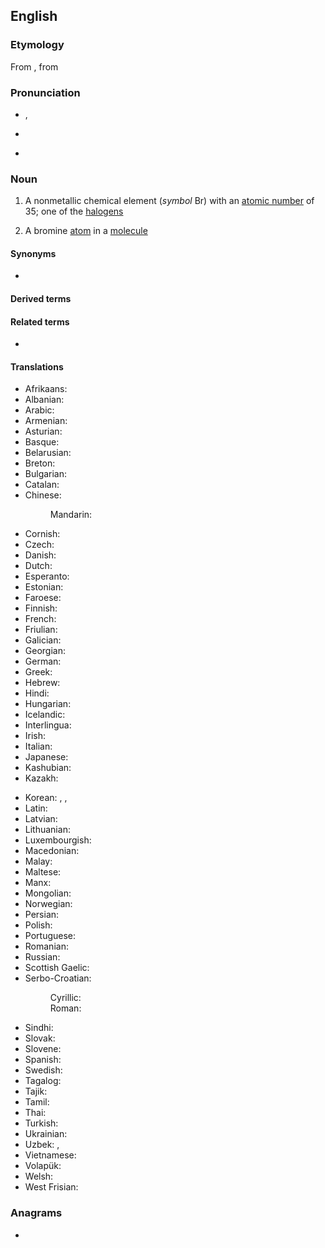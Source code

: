 {{also|brominé}}
==English==
{{elements|Br|selenium|Se|krypton|Kr}}
{{wikipedia}}

===Etymology===
From {{der|en|fr|brome}}, from {{der|en|grc|βρῶμος||stink|sc=polytonic}}

===Pronunciation===
* {{a|UK}} {{IPA|/ˈbɹəʊmɪn/|lang=en}}, {{IPA|/ˈbɹəʊmaɪn/|lang=en}}
* {{a|US}} {{IPA|/ˈbɹoʊmin/|lang=en}}
* {{hyphenation|bro|mine|lang=en}}

===Noun===
{{en-noun|~}}

# {{senseid|en|Q879}}{{lb|en|uncountable}} A nonmetallic chemical element (''symbol'' Br) with an [[atomic number]] of 35; one of the [[halogen]]s
# {{lb|en|countable}} A bromine [[atom]] in a [[molecule]]

====Synonyms====
* {{l|en|muride}}

====Derived terms====
{{der4|[[brom-]], [[bromo-]]|bromal|bromane|bromate|bromic|bromide|brominate|brominated|bromination|bromine chloride|bromine monofluoride|bromine monoxide|bromine pentafluoride|bromine trifluoride|brominism|[[bromise]], [[bromize]]|bromism|bromite|<!--listed as a derivative of "bromo-"-->[[bromoform]]|lang=en}}

====Related terms====
* {{l|en|brome}}

====Translations====
{{trans-top|id=Q879|nonmetallic chemical element}}
* Afrikaans: {{t|af|broom}}
* Albanian: {{t+|sq|brom}}
* Arabic: {{t|ar|بُرُوم|m}}
* Armenian: {{t+|hy|բրոմ}}
* Asturian: {{t|ast|bromu|m}}
* Basque: {{t|eu|bromoa}}
* Belarusian: {{t|be|бром|m}}
* Breton: {{t|br|brom|m}}
* Bulgarian: {{t|bg|бром|m}}
* Catalan: {{t+|ca|brom}}
* Chinese:
*: Mandarin: {{t+|cmn|溴|tr=xiù}}
* Cornish: {{t|kw|bromyn}}
* Czech: {{t+|cs|brom|m}}
* Danish: {{t+|da|brom}}
* Dutch: {{t+|nl|broom|n}}
* Esperanto: {{t+|eo|bromo}}
* Estonian: {{t+|et|broom}}
* Faroese: {{t|fo|brom}}
* Finnish: {{t+|fi|bromi}}
* French: {{t+|fr|brome|m}}
* Friulian: {{t|fur|brom}}
* Galician: {{t+|gl|bromo}}
* Georgian: {{t|ka|ბრომი|sc=Geor}}
* German: {{t+|de|Brom|n}}
* Greek: {{t+|el|βρόμιο|n}}
* Hebrew: {{t+|he|ברום|tr=brom|sc=Hebr}}
* Hindi: {{t|hi|दुराघ्री|tr=duraaghree|sc=Deva}}
* Hungarian: {{t+|hu|bróm}}
* Icelandic: {{t+|is|bróm}}
* Interlingua: {{t|ia|bromo}}
* Irish: {{t+|ga|bróimín}}
* Italian: {{t+|it|bromo|m}}
* Japanese: {{t+|ja|臭素|tr=しゅうそ, shūso|sc=Jpan}}
* Kashubian: {{t|csb|bróm}}
* Kazakh: {{t|kk|бром|sc=Cyrl}}
{{trans-mid}}
* Korean: {{t+|ko|브롬}}, {{t+|ko|취소|tr=臭素, chwiso}}, {{t|ko|브로민}}
* Latin: {{t+|la|bromium}}
* Latvian: {{t|lv|broms}}
* Lithuanian: {{t+|lt|bromas}}
* Luxembourgish: {{t|lb|Brom}}
* Macedonian: {{t|mk|бром|m|sc=Cyrl}}
* Malay: {{t|ms|bromin}}
* Maltese: {{t|mt|bromu}}
* Manx: {{t|gv|bromeen}}
* Mongolian: {{t+|mn|бром|sc=Cyrl}}
* Norwegian: {{t+|no|brom}}
* Persian: {{t+|fa|برم|tr=borom}}
* Polish: {{t+|pl|brom|m}}
* Portuguese: {{t+|pt|bromo|m}}
* Romanian: {{t+|ro|brom|n}}
* Russian: {{t+|ru|бром|m}}
* Scottish Gaelic: {{t|gd|bròimin|m}}
* Serbo-Croatian:
*: Cyrillic: {{t|sh|бром|m|sc=Cyrl}}
*: Roman: {{t+|sh|brom|m}}
* Sindhi: {{t+|sd|ڳاڙهرو|m|sc=sd-Arab}}
* Slovak: {{t+|sk|bróm}}
* Slovene: {{t+|sl|brom}}
* Spanish: {{t+|es|bromo|m}}
* Swedish: {{t+|sv|brom|n}}
* Tagalog: {{t|tl|bromo}}
* Tajik: {{t|tg|бром}}
* Tamil: {{t|ta|நெடியம்|sc=Taml}}
* Thai: {{t+|th|โบรมีน}}
* Turkish: {{t+|tr|brom}}
* Ukrainian: {{t+|uk|бром|m}}
* Uzbek: {{t+|uz|бром|sc=Cyrl}}, {{t+|uz|brom}}
* Vietnamese: {{t|vi|brom}}
* Volapük: {{t+|vo|bromin}}
* Welsh: {{t+|cy|bromin}}
* West Frisian: {{t|fy|broom}}
{{trans-bottom}}

===Anagrams===
* {{anagrams|en|Berinmo}}